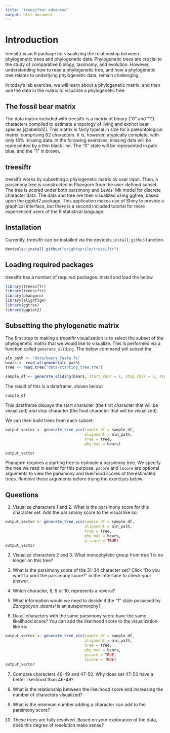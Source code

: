```yaml
---
title: "treesifter advanced"
output: html_document
---
```

# Introduction

treesiftr is an R package for visualizing the relationship between phylogenetic trees and phylogenetic data. Phylogenetic trees are crucial to the study of comparative biology, taxonomy, and evolution. However, understanding how to read a phylogenetic tree, and how a phylogenetic tree relates to underlying phylogenetic data, remain challenging.

In today's lab exercise, we will learn about a phylogenetic matrix, and then use the data in the matrix to visualize a phylogenetic tree.

## The fossil bear matrix

The data matrix included with treesiftr is a matrix of binary ("0" and "1") characters compiled to estimate a topology of living and extinct bear species [@abella12]. This matrix is fairly typical in size for a paleontological matrix, comprising 62 characters. It is, however, atypically complete, with only 18% missing data. In the following exercises, missing data will be represented by a thin black line. The "0" state will be represented in pale blue, and the "1" in brown.

## treesiftr

treesiftr works by subsetting a phylogenetic matrix by user input. Then, a parsimony tree is constructed in Phangorn from the user-defined subset. The tree is scored under both parsimony and Lewis' Mk model for discrete character data. The data and tree are then visualized using ggtree, based upon the ggplot2 package. This application makes use of Shiny to provide a graphical interface, but there is a second included tutorial for more experienced users of the R statistical language.

## Installation

Currently, treesiftr can be installed via the devtools ```install_github```
function. 

```r
devtools::install_github("wrightaprilm/treesiftr")
```

## Loading required packages

treesiftr has a number of required packages. Install and load the below. 

```r
library(treesiftr)
library(treesiftr)
library(phangorn)
library(alignfigR)
library(ggtree)
library(ggplot2)
```

## Subsetting the phylogenetic matrix

The first step to making a treesiftr visualization is to select the subset of the phylogenetic matrix that we would like to visualize. This is performed via a function called ```generate_sliding```. The below command will subset the  

```r
aln_path <- "data/bears_fasta.fa"
bears <- read_alignment(aln_path)
tree <- read.tree("data/starting_tree.tre")

sample_df <- generate_sliding(bears, start_char = 1, stop_char = 5, steps = 1)
```

The result of this is a dataframe, shown below:

```r
sample_df
```
This dataframe dispays the start character (the first character that will be visualized) and stop character (the final character that will be visualized). 

We can then build trees from each subset:

```r
output_vector <- generate_tree_vis(sample_df = sample_df,  
                                   alignment = aln_path, 
                                   tree = tree, 
                                   phy_mat = bears)

output_vector
```

Phangorn requires a starting tree to estimate a parsimony tree. We specify the tree we read in earlier for this purpose. ```pscore``` and ```lscore``` are optional arguments to view the parsimony and likelihood scores of the estimated trees. Remove these arguments before trying the exercises below.

## Questions

1. Visualize characters 1 and 2. What is the parsimony score for this character set. Add the parismony score to the visual like so:

```r
output_vector <- generate_tree_vis(sample_df = sample_df,
                                   alignment = aln_path,    
                                   tree = tree, 
                                   phy_mat = bears,
                                   p_score = TRUE)
output_vector
```

2. Visualize characters 2 and 3. What monophyletic group from tree 1 is no longer on this tree? 

3. What is the parsimony score of the 31-34 character set? Click "Do you want to print the parsimony score?" in the infterface to check your answer.
 
4. Which character, 8, 9 or 10, represents a reveral?

5. What information would we need to decide if the "1" state possesed by _Zaragocyon_daamsi_ is an autapomorphy? 

6.  Do all characters with the same parsimony score have the same likelihood score? You can add the likelihood score to the visualization like so:

```r
output_vector <- generate_tree_vis(sample_df = sample_df,
                                   alignment = aln_path, 
                                   tree = tree, 
                                   phy_mat = bears, 
                                   pscore = TRUE, 
                                   lscore = TRUE)
output_vector
```

7. Compare characters 46-49 and 47-50. Why does set 47-50 have a better likelihood than 46-49? 

8. What is the relationship between the likelihood score and increasing the number of characters visualized? 

9. What is the minimum number adding a character can add to the parsimony score?

10. These trees are fully resolved. Based on your exploration of the data, does this degree of resolution make sense?



